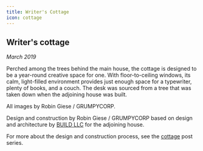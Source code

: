 ```yaml
---
title: Writer's Cottage
icon: cottage
---
```


<!-- Opener -->

<PortfolioPhoto
  src="cottage/IMG_3758.jpg"
  alt="Evening exterior with Felix"
  className="portfolio-w100"
/>

<!-- Intro -->

<div class="portfolio-sxs-container">
  <div class="portfolio-sxs-w50">

## Writer's cottage

  <div class="accent-mono">

_March 2019_

Perched among the trees behind the main house, the cottage is designed to be a year-round creative space for one.
With floor-to-ceiling windows, its calm, light-filled environment provides just enough space for a typewriter, plenty of books, and a couch.
The desk was sourced from a tree that was taken down when the adjoining house was built.

All images by Robin Giese / GRUMPYCORP.

  </div>
  </div>
  <PortfolioPhoto src="cottage/IMG_3892.jpg" alt="Exterior positioning relative to backyard" className="portfolio-sxs-w50"/>
</div>

<!-- Interior shots -->

<div class="portfolio-sxs-container">
  <PortfolioPhoto
    src="cottage/IMG_3911.jpg"
    alt="Interior from front door"
    className="portfolio-sxs-w50"
  />
  <PortfolioPhoto
    src="cottage/IMG_3846.jpg"
    alt="Interior from opposite wall"
    className="portfolio-sxs-w50"
  />
  <PortfolioPhoto
    src="cottage/IMG_3889.jpg"
    alt="Exterior siting"
    className="portfolio-sxs-w50"
  />
  <PortfolioPhoto
    src="cottage/IMG_3904.jpg"
    alt="Exterior positioning relative to house"
    className="portfolio-sxs-w50"
  />
  <PortfolioPhoto
    src="cottage/IMG_4007.jpg"
    alt="Artsy light"
    className="portfolio-sxs-w50"
  />
  <PortfolioPhoto
    src="cottage/IMG_4026.jpg"
    alt="Looking up"
    className="portfolio-sxs-w50"
  />
  <PortfolioPhoto
    src="cottage/IMG_3962.jpg"
    alt="Trim detail"
    className="portfolio-sxs-w50"
  />
  <PortfolioPhoto
    src="cottage/IMG_3609.jpg"
    alt="Winter"
    className="portfolio-sxs-w50"
  />
</div>

<!-- Closing shots -->

<PortfolioPhoto
  src="cottage/IMG_3932.jpg"
  alt="Artsy desk+chair shot"
  className="portfolio-w100"
/>

<!-- Closing para -->

<div class="portfolio-sxs-container pt2">
  <div class="portfolio-sxs-w60 accent-mono pt4">

Design and construction by Robin Giese / GRUMPYCORP
based on design and architecture by [BUILD LLC](https://www.buildllc.com)
for the adjoining house.

For more about the design and construction process,
see the [<Icon sprite={Icon_Tag} className="h075" /> cottage](/tags/posts/cottage) post series.

  </div>
  <PortfolioPhoto src="cottage/autocad.png" alt="AutoCAD rendering" className="portfolio-sxs-w40"/>
</div>

